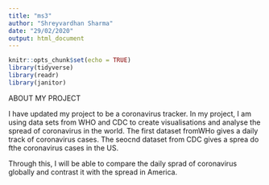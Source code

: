 ```yaml
---
title: "ms3"
author: "Shreyvardhan Sharma"
date: "29/02/2020"
output: html_document
---
```


```r
knitr::opts_chunk$set(echo = TRUE)
library(tidyverse)
library(readr)
library(janitor)
```

ABOUT MY PROJECT

I have updated my project to be a coronavirus tracker. In my project, I am using data sets from WHO and CDC to create visualisations and analyse the spread of coronavirus in the world.
The first dataset fromWHo gives a daily track of coronavirus cases.
The seocnd dataset from CDC gives a sprea do fthe coronavirus cases in the US.

Through this, I will be able to compare the daily sprad of coronavirus globally and contrast it with the spread in America.